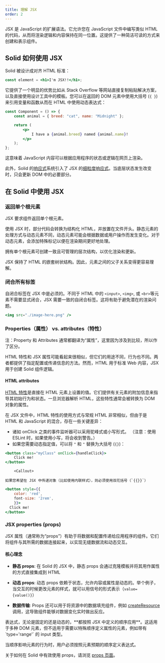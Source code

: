 ```yaml
---
title: 理解 JSX
order: 2
---
```


JSX 是 JavaScript 的扩展语法。它允许您在 JavaScript 文件中编写类似 HTML 的代码，从而将渲染逻辑和内容保持在同一位置。这提供了一种简洁可读的方式来创建和表示组件。

## Solid 如何使用 JSX

Solid 被设计成对齐 HTML 标准：

```jsx
const element = <h1>I'm JSX!!</h1>;
```

它提供了一个明显的优势比如从 Stack Overflow 等网站直接复制粘贴解决方案，以及直接使用设计工具中的模板。您可以在返回的 DOM 元素中使用大括号 (`{ }`) 来引用变量和函数从而在 HTML 中使用动态表达式：

```jsx
const Component = () => {
	const animal = { breed: "cat", name: "Midnight" };

	return (
		<p>
			I have a {animal.breed} named {animal.name}!
		</p>
	);
};
```

这意味着 JavaScript 内容可以根据应用程序的状态或逻辑在网页上渲染。

此外，Solid 的[响应式](/concepts/intro-to-reactivity)系统引入了 JSX 的[细粒度响应式](/advanced-concepts/fine-grained-reactivity)。当底层状态发生改变时，只会更新 DOM 中的必要部分。

## 在 Solid 中使用 JSX

### 返回单个根元素

JSX 要求组件返回单个根元素。

<Callout type="进阶知识">
使用 JSX 时，部分代码会转换为结构化 HTML，并放置在文件开头。静态元素的处理方式与动态元素不同，动态元素可能会根据数据或用户操作而发生变化。对于动态元素，会添加特殊标记以便在渲染期间更好地处理。

拥有单个根元素可创建一致且可管理的层次结构，以优化渲染和更新。

</Callout>

JSX 保持了 HTML 的嵌套树状结构。因此，元素之间的父子关系变得更容易理解。

### 闭合所有标签

自闭合标签在 JSX 中是必须的。不同于 HTML 中的 `<input>`, `<img>`, 或 `<br>`等元素不需要显式闭合，JSX 需要一致的自闭合标签。这将有助于避免潜在的渲染问题。

```jsx
<img src="./image-here.png" />
```

### Properties（属性） vs. attributes（特性）

注：Property 和 Attributes 通常都翻译为“属性”，这里因为涉及到比较，所以作了区分。

HTML 特性和 JSX 属性可能看起来很相似，但它们的用途不同，行为也不同。两者都提供了指定配置或传递信息的方法。然而，HTML 用于标准 Web 内容，JSX 用于创建 Solid 组件逻辑。

#### HTML attributes

[HTML 特性](https://developer.mozilla.org/en-US/docs/Web/HTML/Attributes)是直接在 HTML 元素上设置的值。它们提供有关元素的附加信息来指导其初始行为和状态。一旦浏览器解析 HTML，这些特性通常会被转换为 DOM 对象的属性。

在 JSX 文件中，HTML 特性的使用方式与常规 HTML 非常相似，但由于是 HTML 和 JavaScript 的混合，存在一些关键差异：

- 诸如 onClick 之类的事件监听器可以采用驼峰式或小写形式。 （注意：使用 ESLint 时，如果使用小写，将会收到警告。）
- 如果您需要动态指定值，可以将 `"` 和 `"` 替换为大括号 (`{}`)：

```jsx
<button class="myClass" onClick={handleClick}>
	Click me!
</button>
```

    	<Callout>
    	  如果您希望在 JSX 中传递对象（比如使用内联样式），则必须使用双花括号（`{{}}`）

```jsx
<button style={{
	color: 'red',
	font-size: '2rem',
	}}>
  Click me!
</button>
```

</Callout>

### JSX properties (props)

JSX 属性（通常称为“props”）有助于将数据和配置传递给应用程序的组件。它们将组件与其所需的数据连接起来，以实现无缝数据流和动态交互。

#### 核心理念

- **静态 props**:
  在 Solid 的 JSX 中，静态 props 会通过克隆模板并将其用作属性的方式直接集成到 HTML

- **动态 props**:
  动态 props 依赖于状态，允许内容或属性是动态的。举个例子，当交互的时候更改元素的样式，就可以用信号的形式表示（`value={value()}`）

- **数据传输**:
  Props 还可以用于将资源中的数据填充组件，例如 [createResource](https://docs.solidjs.com/reference/basic-reactivity/create-resource) 调用，这导致组件能够对数据变化实时做出反应。

<Callout>
表达式，无论是固定的还是动态的，**都按照 JSX 中定义的顺序应用**。这适用于多种 DOM 元素，但不适用于需要以特殊顺序定义属性的元素，例如带有 `type='range'` 的 input 类型。

当顺序影响元素的行为时，用户必须按照元素预期的顺序定义表达式。

</Callout>

关于如何在 Solid 中有效使用 props，请浏览 [props 页面](https://docs.solidjs.com/concepts/components/props)。
